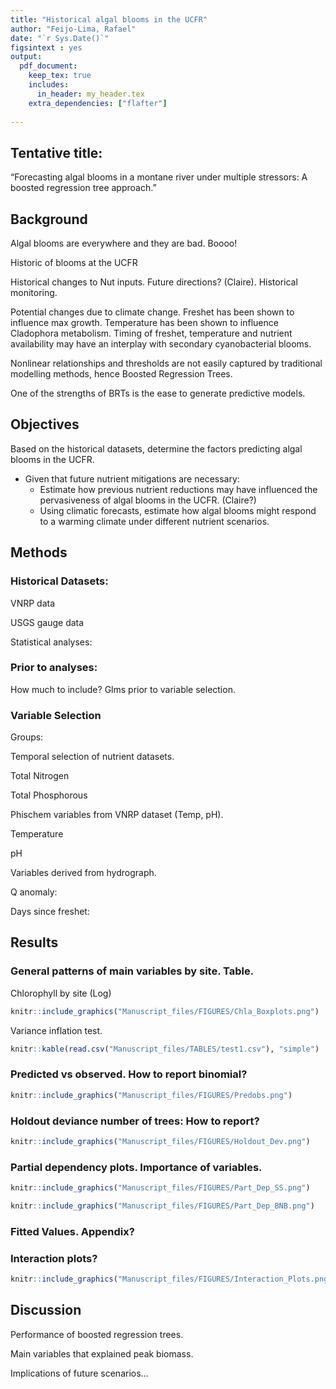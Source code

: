 ```yaml
---
title: "Historical algal blooms in the UCFR"
author: "Feijo-Lima, Rafael"
date: "`r Sys.Date()`"
figsintext : yes
output: 
  pdf_document:
    keep_tex: true
    includes:  
      in_header: my_header.tex
    extra_dependencies: ["flafter"]
    
---
```


## Tentative title: 
“Forecasting algal blooms in a montane river under multiple stressors: A boosted regression tree approach.”

## Background

Algal blooms are everywhere and they are bad. Boooo!

Historic of blooms at the UCFR

Historical changes to Nut inputs. Future directions? (Claire). Historical monitoring.

Potential changes due to climate change. Freshet has been shown to influence max growth. Temperature has been shown to influence Cladophora metabolism. Timing of freshet, temperature 
and nutrient availability may have an interplay with secondary cyanobacterial blooms. 

Nonlinear relationships and thresholds are not easily captured by traditional modelling methods, hence Boosted Regression Trees.

One of the strengths of BRTs is the ease to generate predictive models.

## Objectives

Based on the historical datasets, determine the factors predicting algal blooms in the UCFR.

* Given that future nutrient mitigations are necessary:
    + Estimate how previous nutrient reductions may have influenced the pervasiveness of algal blooms in the UCFR. (Claire?)
    + Using climatic forecasts, estimate how algal blooms might respond to a warming climate under different nutrient scenarios.
       

## Methods

### Historical Datasets:

VNRP data

USGS gauge data

Statistical analyses:

### Prior to analyses:

How much to include? Glms prior to variable selection. 

### Variable Selection 

Groups:

Temporal selection of nutrient datasets. 

Total Nitrogen

Total Phosphorous

Phischem variables from VNRP dataset (Temp, pH).

Temperature

pH

Variables derived from hydrograph.  

Q anomaly:

Days since freshet:

## Results

### General patterns of main variables by site. Table. 

Chlorophyll by site (Log)

```r
knitr::include_graphics("Manuscript_files/FIGURES/Chla_Boxplots.png")
```


Variance inflation test. 

```r
knitr::kable(read.csv("Manuscript_files/TABLES/test1.csv"), "simple")
```

### Predicted vs observed. How to report binomial?

```r
knitr::include_graphics("Manuscript_files/FIGURES/Predobs.png")
```


### Holdout deviance number of trees: How to report?

```r
knitr::include_graphics("Manuscript_files/FIGURES/Holdout_Dev.png")
```


### Partial dependency plots. Importance of variables.


```r
knitr::include_graphics("Manuscript_files/FIGURES/Part_Dep_SS.png")
```


```r
knitr::include_graphics("Manuscript_files/FIGURES/Part_Dep_BNB.png")
```

### Fitted Values. Appendix?



### Interaction plots?

```r
knitr::include_graphics("Manuscript_files/FIGURES/Interaction_Plots.png")
```

## Discussion

Performance of boosted regression trees.

Main variables that explained peak biomass.

Implications of future scenarios...

